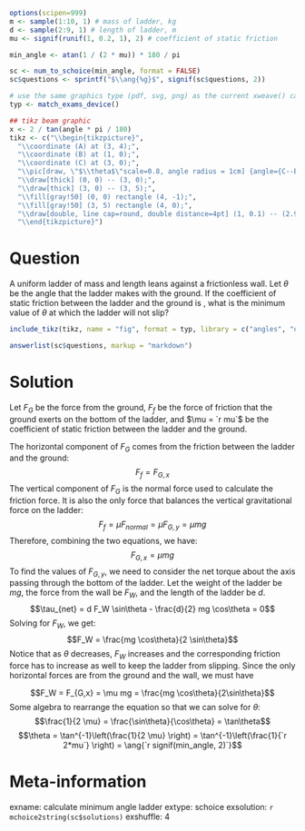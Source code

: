 ```r
options(scipen=999)
m <- sample(1:10, 1) # mass of ladder, kg
d <- sample(2:9, 1) # length of ladder, m
mu <- signif(runif(1, 0.2, 1), 2) # coefficient of static friction

min_angle <- atan(1 / (2 * mu)) * 180 / pi

sc <- num_to_schoice(min_angle, format = FALSE)
sc$questions <- sprintf("$\\ang{%g}$", signif(sc$questions, 2))

# use the same graphics type (pdf, svg, png) as the current xweave() call
typ <- match_exams_device()

## tikz beam graphic
x <- 2 / tan(angle * pi / 180)
tikz <- c("\\begin{tikzpicture}",
  "\\coordinate (A) at (3, 4);",
  "\\coordinate (B) at (1, 0);",
  "\\coordinate (C) at (3, 0);",
  "\\pic[draw, \"$\\theta$\"scale=0.8, angle radius = 1cm] {angle={C--B--A}};",
  "\\draw[thick] (0, 0) -- (3, 0);",
  "\\draw[thick] (3, 0) -- (3, 5);",
  "\\fill[gray!50] (0, 0) rectangle (4, -1);",
  "\\fill[gray!50] (3, 5) rectangle (4, 0);",
  "\\draw[double, line cap=round, double distance=4pt] (1, 0.1) -- (2.9, 4);",
  "\\end{tikzpicture}")
```

Question
========
A uniform ladder of mass \SI{`r m`}{kg} and length \SI{`r d`}{m} leans against a frictionless wall. Let $\theta$ be the angle that the ladder makes with the ground. If the coefficient of static friction between the ladder and the ground is \num{`r mu`}, what is the minimum value of $\theta$ at which the ladder will not slip?

```r
include_tikz(tikz, name = "fig", format = typ, library = c("angles", "quotes"), packages="siunitx")
```

```r
answerlist(sc$questions, markup = "markdown")
```

Solution
========
Let $F_G$ be the force from the ground, $F_f$ be the force of friction that the ground exerts on the bottom of the ladder, and $\mu = `r mu`$ be the coefficient of static friction between the ladder and the ground.

The horizontal component of $F_G$ comes from the friction between the ladder and the ground:
$$F_f = F_{G,x}$$
The vertical component of $F_G$ is the normal force used to calculate the friction force. It is also the only force that balances the vertical gravitational force on the ladder:
$$F_f = \mu F_{normal} = \mu F_{G,y} = \mu mg$$
Therefore, combining the two equations, we have:
$$F_{G,x} = \mu mg$$
To find the values of $F_{G,y}$, we need to consider the net torque about the axis passing through the bottom of the ladder. Let the weight of the ladder be $mg$, the force from the wall be $F_W$, and the length of the ladder be $d$.
$$\tau_{net} = d F_W \sin\theta - \frac{d}{2} mg \cos\theta = 0$$
Solving for $F_W$, we get:
$$F_W = \frac{mg \cos\theta}{2 \sin\theta}$$
Notice that as $\theta$ decreases, $F_W$ increases and the corresponding friction force has to increase as well to keep the ladder from slipping. Since the only horizontal forces are from the ground and the wall, we must have

$$F_W = F_{G,x} = \mu mg = \frac{mg \cos\theta}{2\sin\theta}$$
Some algebra to rearrange the equation so that we can solve for $\theta$:
$$\frac{1}{2 \mu} = \frac{\sin\theta}{\cos\theta} = \tan\theta$$
$$\theta = \tan^{-1}\left(\frac{1}{2 \mu} \right) = \tan^{-1}\left(\frac{1}{`r 2*mu`} \right) = \ang{`r signif(min_angle, 2)`}$$





Meta-information
================
exname: calculate minimum angle ladder
extype: schoice
exsolution: `r mchoice2string(sc$solutions)`
exshuffle: 4
